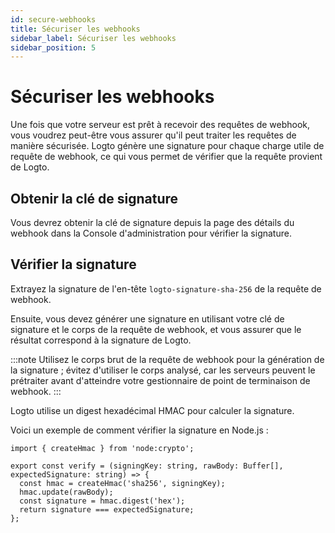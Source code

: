 ```yaml
---
id: secure-webhooks
title: Sécuriser les webhooks
sidebar_label: Sécuriser les webhooks
sidebar_position: 5
---
```


# Sécuriser les webhooks

Une fois que votre serveur est prêt à recevoir des requêtes de webhook, vous voudrez peut-être vous assurer qu'il peut traiter les requêtes de manière sécurisée. Logto génère une signature pour chaque charge utile de requête de webhook, ce qui vous permet de vérifier que la requête provient de Logto.

## Obtenir la clé de signature

Vous devrez obtenir la clé de signature depuis la page des détails du webhook dans la <CloudLink to="/webhooks">Console d'administration</CloudLink> pour vérifier la signature.

## Vérifier la signature

Extrayez la signature de l'en-tête `logto-signature-sha-256` de la requête de webhook.

Ensuite, vous devez générer une signature en utilisant votre clé de signature et le corps de la requête de webhook, et vous assurer que le résultat correspond à la signature de Logto.

:::note
Utilisez le corps brut de la requête de webhook pour la génération de la signature ; évitez d'utiliser le corps analysé, car les serveurs peuvent le prétraiter avant d'atteindre votre gestionnaire de point de terminaison de webhook.
:::

Logto utilise un digest hexadécimal HMAC pour calculer la signature.

Voici un exemple de comment vérifier la signature en Node.js :

```tsx
import { createHmac } from 'node:crypto';

export const verify = (signingKey: string, rawBody: Buffer[], expectedSignature: string) => {
  const hmac = createHmac('sha256', signingKey);
  hmac.update(rawBody);
  const signature = hmac.digest('hex');
  return signature === expectedSignature;
};
```
